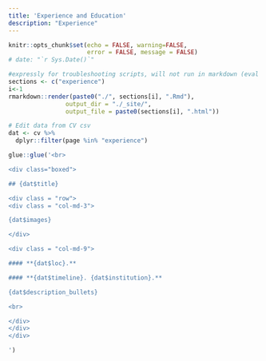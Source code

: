 ```yaml
---
title: 'Experience and Education'
description: "Experience"
---
```


```r
knitr::opts_chunk$set(echo = FALSE, warning=FALSE, 
                      error = FALSE, message = FALSE)
# date: "`r Sys.Date()`"
```


```r
#expressly for troubleshooting scripts, will not run in markdown (eval = FALSE)
sections <- c("experience")
i<-1
rmarkdown::render(paste0("./", sections[i], ".Rmd"),
                output_dir = "./_site/",
                output_file = paste0(sections[i], ".html"))
```


```r
# Edit data from CV csv
dat <- cv %>% 
  dplyr::filter(page %in% "experience") 
```


```r

glue::glue('<br>

<div class="boxed">

## {dat$title}

<div class = "row">
<div class = "col-md-3">

{dat$images}

</div>

<div class = "col-md-9">

#### **{dat$loc}.**

#### **{dat$timeline}. {dat$institution}.**

{dat$description_bullets}

<br>

</div>
</div>
</div>

')

```


